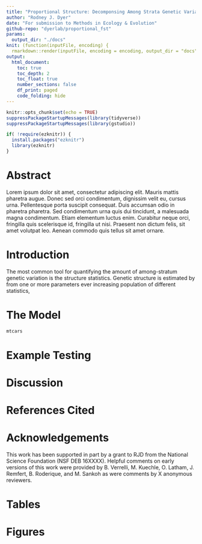 ```yaml
---
title: "Proportional Structure: Decomponsing Among Strata Genetic Variance"
author: "Rodney J. Dyer"
date: "For submission to Methods in Ecology & Evolution"
github-repo: "dyerlab/proportional_fst"
params:
  output_dir: "./docs"
knit: (function(inputFile, encoding) {
  rmarkdown::render(inputFile, encoding = encoding, output_dir = "docs") })
output: 
  html_document:
    toc: true
    toc_depth: 2
    toc_float: true
    number_sections: false
    df_print: paged
    code_folding: hide
---
```


```r
knitr::opts_chunk$set(echo = TRUE)
suppressPackageStartupMessages(library(tidyverse))
suppressPackageStartupMessages(library(gstudio))

if( !require(ezknitr)) {
  install.packages("ezknitr")
  library(ezknitr)
}
```


# Abstract

Lorem ipsum dolor sit amet, consectetur adipiscing elit. Mauris mattis pharetra augue. Donec sed orci condimentum, dignissim velit eu, cursus urna. Pellentesque porta suscipit consequat. Duis accumsan odio in pharetra pharetra. Sed condimentum urna quis dui tincidunt, a malesuada magna condimentum. Etiam elementum luctus enim. Curabitur neque orci, fringilla quis scelerisque id, fringilla ut nisi. Praesent non dictum felis, sit amet volutpat leo. Aenean commodo quis tellus sit amet ornare.




# Introduction

The most common tool for quantifying the amount of among-stratum genetic variation is the structure statistics.  Genetic structure is estimated by from one or more parameters  ever increasing population of different statistics, 

# The Model




```r
mtcars
```


# Example Testing 


# Discussion



# References Cited


# Acknowledgements

This work has been supported in part by a grant to RJD from the National Science Foundation (NSF DEB 16XXXX).  Helpful comments on early versions of this work were provided by B. Verrelli, M. Kuechle, O. Latham, J. Remfert, B. Roderique, and M. Sankoh as were comments by X anonymous reviewers.

# Tables 


# Figures


